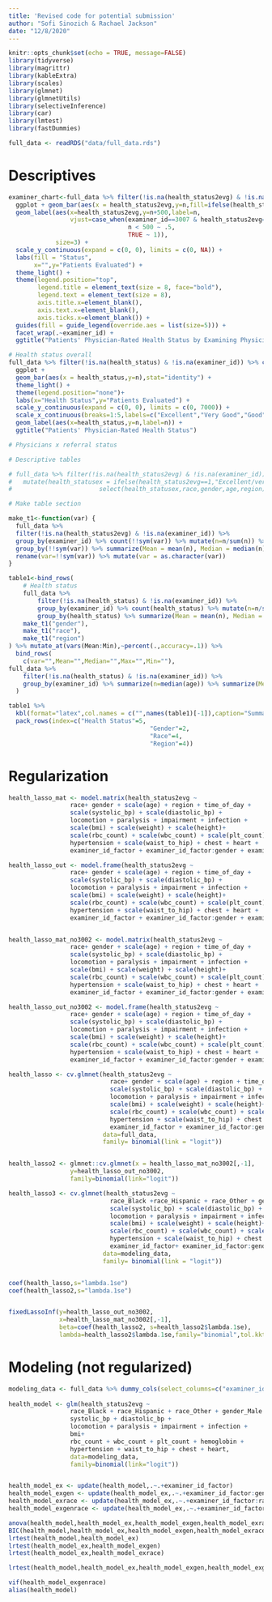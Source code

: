 ```yaml
---
title: 'Revised code for potential submission'
author: "Sofi Sinozich & Rachael Jackson"
date: "12/8/2020"
---
```


```r
knitr::opts_chunk$set(echo = TRUE, message=FALSE)
library(tidyverse)
library(magrittr)
library(kableExtra)
library(scales)
library(glmnet)
library(glmnetUtils)
library(selectiveInference)
library(car)
library(lmtest)
library(fastDummies)
```

```r
full_data <- readRDS("data/full_data.rds")
```

# Descriptives

```r
examiner_chart<-full_data %>% filter(!is.na(health_status2evg) & !is.na(examiner_id)) %>% group_by(examiner_id) %>% count(health_status2evg) %>% 
  ggplot + geom_bar(aes(x = health_status2evg,y=n,fill=ifelse(health_status2evg==1,"Excellent/Very Good","Good/Fair/Poor")),stat="identity") + 
  geom_label(aes(x=health_status2evg,y=n+500,label=n,
                 vjust=case_when(examiner_id==3007 & health_status2evg==1 ~ 1.25,
                                 n < 500 ~ .5,
                                 TRUE ~ 1)),
             size=3) + 
  scale_y_continuous(expand = c(0, 0), limits = c(0, NA)) +
  labs(fill = "Status",
       x="",y="Patients Evaluated") +
  theme_light() +
  theme(legend.position="top",
        legend.title = element_text(size = 8, face="bold"),
        legend.text = element_text(size = 8),
        axis.title.x=element_blank(),
        axis.text.x=element_blank(),
        axis.ticks.x=element_blank()) +
  guides(fill = guide_legend(override.aes = list(size=5))) +
  facet_wrap(.~examiner_id) +
  ggtitle("Patients' Physician-Rated Health Status by Examining Physician")

# Health status overall
full_data %>% filter(!is.na(health_status) & !is.na(examiner_id)) %>% count(health_status) %>% 
  ggplot +
  geom_bar(aes(x = health_status,y=n),stat="identity") +
  theme_light() +
  theme(legend.position="none")+
  labs(x="Health Status",y="Patients Evaluated") +
  scale_y_continuous(expand = c(0, 0), limits = c(0, 7000)) +
  scale_x_continuous(breaks=1:5,labels=c("Excellent","Very Good","Good","Fair","Poor")) +
  geom_label(aes(x=health_status,y=n,label=n)) +
  ggtitle("Patients' Physician-Rated Health Status")

# Physicians x referral status

```

```r
# Descriptive tables

# full_data %>% filter(!is.na(health_status2evg) & !is.na(examiner_id)) %>% 
#   mutate(health_statusex = ifelse(health_status2evg==1,"Excellent/very good","Good/fair/poor")) %>% 
#                        select(health_statusex,race,gender,age,region) %>% mutate_at(vars(-age),as.factor) %>% summary()

# Make table section

make_t1<-function(var) {
  full_data %>% 
  filter(!is.na(health_status2evg) & !is.na(examiner_id)) %>% 
  group_by(examiner_id) %>% count(!!sym(var)) %>% mutate(n=n/sum(n)) %>%
  group_by(!!sym(var)) %>% summarize(Mean = mean(n), Median = median(n), Max = max(n), Min = min(n)) %>% 
  rename(var=!!sym(var)) %>% mutate(var = as.character(var))
}

table1<-bind_rows(
    # Health status
    full_data %>% 
        filter(!is.na(health_status) & !is.na(examiner_id)) %>% 
        group_by(examiner_id) %>% count(health_status) %>% mutate(n=n/sum(n)) %>%
        group_by(health_status) %>% summarize(Mean = mean(n), Median = median(n), Max = max(n), Min = min(n)) %>% mutate(health_status = c("Excellent","Very Good","Good","Fair","Poor")) %>% rename(var=health_status),
    make_t1("gender"),
    make_t1("race"),
    make_t1("region")
) %>% mutate_at(vars(Mean:Min),~percent(.,accuracy=.1)) %>% 
  bind_rows(
    c(var="",Mean="",Median="",Max="",Min=""),
full_data %>% 
    filter(!is.na(health_status) & !is.na(examiner_id)) %>% 
    group_by(examiner_id) %>% summarize(n=median(age)) %>% summarize(Mean = mean(n), Median = median(n), Max = max(n), Min = min(n))  %>%  mutate_all(~round(.,1)) %>%  bind_cols(var = "Median Age") %>% select(var,everything()) %>% transmute_all(as.character)
  )

table1 %>% 
  kbl(format="latex",col.names = c("",names(table1)[-1]),caption="Summary Statistics Across Examiners")%>% 
  pack_rows(index=c("Health Status"=5,
                                       "Gender"=2,
                                       "Race"=4,
                                       "Region"=4)) 
```



# Regularization

```r
health_lasso_mat <- model.matrix(health_status2evg ~
                 race+ gender + scale(age) + region + time_of_day +
                 scale(systolic_bp) + scale(diastolic_bp) +
                 locomotion + paralysis + impairment + infection +
                 scale(bmi) + scale(weight) + scale(height)+ 
                 scale(rbc_count) + scale(wbc_count) + scale(plt_count) + scale(hemoglobin) +
                 hypertension + scale(waist_to_hip) + chest + heart +
                 examiner_id_factor + examiner_id_factor:gender + examiner_id_factor:white,data=full_data)

health_lasso_out <- model.frame(health_status2evg ~
                 race+ gender + scale(age) + region + time_of_day +
                 scale(systolic_bp) + scale(diastolic_bp) +
                 locomotion + paralysis + impairment + infection +
                 scale(bmi) + scale(weight) + scale(height)+ 
                 scale(rbc_count) + scale(wbc_count) + scale(plt_count) + scale(hemoglobin) +
                 hypertension + scale(waist_to_hip) + chest + heart +
                 examiner_id_factor + examiner_id_factor:gender + examiner_id_factor:white,data=full_data)$health_status2evg


health_lasso_mat_no3002 <- model.matrix(health_status2evg ~
                 race+ gender + scale(age) + region + time_of_day +
                 scale(systolic_bp) + scale(diastolic_bp) +
                 locomotion + paralysis + impairment + infection +
                 scale(bmi) + scale(weight) + scale(height)+ 
                 scale(rbc_count) + scale(wbc_count) + scale(plt_count) + scale(hemoglobin) +
                 hypertension + scale(waist_to_hip) + chest + heart +
                 examiner_id_factor + examiner_id_factor:gender + examiner_id_factor:white,data=full_data %>% filter(examiner_id != 3002) %>% mutate(examiner_id_factor = droplevels(examiner_id_factor)))

health_lasso_out_no3002 <- model.frame(health_status2evg ~
                 race+ gender + scale(age) + region + time_of_day +
                 scale(systolic_bp) + scale(diastolic_bp) +
                 locomotion + paralysis + impairment + infection +
                 scale(bmi) + scale(weight) + scale(height)+ 
                 scale(rbc_count) + scale(wbc_count) + scale(plt_count) + scale(hemoglobin) +
                 hypertension + scale(waist_to_hip) + chest + heart +
                 examiner_id_factor + examiner_id_factor:gender + examiner_id_factor:white,data=full_data%>% filter(examiner_id != 3002) %>% mutate(examiner_id_factor = droplevels(examiner_id_factor)))$health_status2evg

health_lasso <- cv.glmnet(health_status2evg ~
                            race+ gender + scale(age) + region + time_of_day +
                            scale(systolic_bp) + scale(diastolic_bp) +
                            locomotion + paralysis + impairment + infection +
                            scale(bmi) + scale(weight) + scale(height)+ 
                            scale(rbc_count) + scale(wbc_count) + scale(plt_count) + scale(hemoglobin) +
                            hypertension + scale(waist_to_hip) + chest + heart +
                            examiner_id_factor + examiner_id_factor:gender + examiner_id_factor:white + examiner_id_factor:white:gender,
                          data=full_data,
                          family= binomial(link = "logit"))


health_lasso2 <- glmnet::cv.glmnet(x = health_lasso_mat_no3002[,-1],
                 y=health_lasso_out_no3002,
                 family=binomial(link="logit"))

health_lasso3 <- cv.glmnet(health_status2evg ~
                            race_Black +race_Hispanic + race_Other + gender_Male + scale(age) + region + time_of_day +
                            scale(systolic_bp) + scale(diastolic_bp) +
                            locomotion + paralysis + impairment + infection +
                            scale(bmi) + scale(weight) + scale(height)+ 
                            scale(rbc_count) + scale(wbc_count) + scale(plt_count) + scale(hemoglobin) +
                            hypertension + scale(waist_to_hip) + chest + heart +
                            examiner_id_factor+ examiner_id_factor:gender_Male+examiner_id_factor:race_Black+examiner_id_factor:race_Hispanic+examiner_id_factor:race_Other,
                          data=modeling_data,
                          family= binomial(link = "logit"))


coef(health_lasso,s="lambda.1se")
coef(health_lasso2,s="lambda.1se")


fixedLassoInf(y=health_lasso_out_no3002,
              x=health_lasso_mat_no3002[,-1],
              beta=coef(health_lasso2, s=health_lasso2$lambda.1se),
              lambda=health_lasso2$lambda.1se,family="binomial",tol.kkt=1)
```

# Modeling (not regularized)

```r
modeling_data <- full_data %>% dummy_cols(select_columns=c("examiner_id_factor","race","gender"),remove_most_frequent_dummy = TRUE) %>% filter(!is.na(examiner_id))
  
health_model <- glm(health_status2evg ~
                 race_Black + race_Hispanic + race_Other + gender_Male + age + region + time_of_day +
                 systolic_bp + diastolic_bp +
                 locomotion + paralysis + impairment + infection +
                 bmi+
                 rbc_count + wbc_count + plt_count + hemoglobin +
                 hypertension + waist_to_hip + chest + heart,
                 data=modeling_data,
                 family=binomial(link="logit"))


health_model_ex <- update(health_model,.~.+examiner_id_factor)
health_model_exgen <- update(health_model_ex,.~.+examiner_id_factor:gender_Male)
health_model_exrace <- update(health_model_ex,.~.+examiner_id_factor:race_Black+examiner_id_factor:race_Hispanic+examiner_id_factor:race_Other)
health_model_exgenrace <- update(health_model_ex,.~.+examiner_id_factor:gender_Male+examiner_id_factor:race_Black+examiner_id_factor:race_Hispanic+examiner_id_factor:race_Other)

anova(health_model,health_model_ex,health_model_exgen,health_model_exrace,health_model_exgenrace)
BIC(health_model,health_model_ex,health_model_exgen,health_model_exrace,health_model_exgenrace)
lrtest(health_model,health_model_ex)
lrtest(health_model_ex,health_model_exgen)
lrtest(health_model_ex,health_model_exrace)

lrtest(health_model,health_model_ex,health_model_exgen,health_model_exgenrace)

vif(health_model_exgenrace)
alias(health_model)
```


